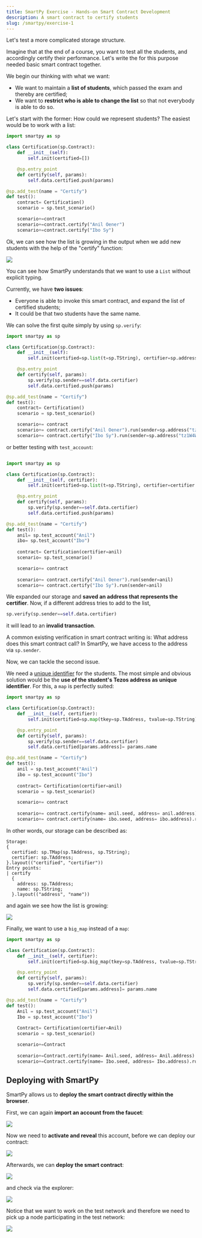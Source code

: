 ```yaml
---
title: SmartPy Exercise - Hands-on Smart Contract Development
description: A smart contract to certify students
slug: /smartpy/exercise-1
---
```


Let's test a more complicated storage structure.

Imagine that at the end of a course, you want to test all the students, and accordingly certify their performance. Let's write the for this purpose needed basic smart contract together.

We begin our thinking with what we want:

- We want to maintain a **list of students**, which passed the exam and thereby are certified;
- We want to **restrict who is able to change the list** so that not everybody is able to do so.

Let's start with the former: How could we represent students? The easiest would be to work with a list:

```python
import smartpy as sp

class Certification(sp.Contract):
    def __init__(self):
        self.init(certified=[])

    @sp.entry_point
    def certify(self, params):
        self.data.certified.push(params)

@sp.add_test(name = "Certify")
def test():
    contract= Certification()
    scenario = sp.test_scenario()

    scenario+=contract
    scenario+=contract.certify("Anil Oener")
    scenario+=contract.certify("Ibo Sy")
```

Ok, we can see how the list is growing in the output when we add new students with the help of the "certify" function:

![](images/test1.png)

You can see how SmartPy understands that we want to use a `List` without explicit typing.

Currently, we have **two issues**:

- Everyone is able to invoke this smart contract, and expand the list of certified students;
- It could be that two students have the same name.

We can solve the first quite simply by using `sp.verify`:

```python
import smartpy as sp

class Certification(sp.Contract):
    def __init__(self):
        self.init(certified=sp.list(t=sp.TString), certifier=sp.address("tz1W4W2yFAHz7iGyQvFys4K7Df9mZL6cSKCp"))

    @sp.entry_point
    def certify(self, params):
        sp.verify(sp.sender==self.data.certifier)
        self.data.certified.push(params)

@sp.add_test(name = "Certify")
def test():
    contract= Certification()
    scenario = sp.test_scenario()

    scenario+= contract
    scenario+= contract.certify("Anil Oener").run(sender=sp.address("tz1W4W2yFAHz7iGyQvFys4K7Df9mZL6cSKCp"))
    scenario+= contract.certify("Ibo Sy").run(sender=sp.address("tz1W4W2yFAHz7iGyQvFys4K7Df9mZL6cSKCp"))
```

or better testing with `test_account`:

```python

import smartpy as sp

class Certification(sp.Contract):
    def __init__(self, certifier):
        self.init(certified=sp.list(t=sp.TString), certifier=certifier.address)

    @sp.entry_point
    def certify(self, params):
        sp.verify(sp.sender==self.data.certifier)
        self.data.certified.push(params)

@sp.add_test(name = "Certify")
def test():
    anil= sp.test_account("Anil")
    ibo= sp.test_account("Ibo")
    
    contract= Certification(certifier=anil)
    scenario= sp.test_scenario()

    scenario+= contract
    
    scenario+= contract.certify("Anil Oener").run(sender=anil)
    scenario+= contract.certify("Ibo Sy").run(sender=anil)
```

We expanded our storage and **saved an address that represents the certifier**. Now, if a different address tries to add to the list,

```python
sp.verify(sp.sender==self.data.certifier)
```

it will lead to an **invalid transaction**.

A common existing verification in smart contract writing is: What address does this smart contract call? In SmartPy, we have access to the address via `sp.sender`.

Now, we can tackle the second issue.

We need a [unique identifier](https://en.wikipedia.org/wiki/Unique_identifier) for the students. The most simple and obvious solution would be the **use of the student's Tezos address as unique identifier**. For this, a `map` is perfectly suited:

```python
import smartpy as sp

class Certification(sp.Contract):
    def __init__(self, certifier):
        self.init(certified=sp.map(tkey=sp.TAddress, tvalue=sp.TString), certifier=certifier.address)

    @sp.entry_point
    def certify(self, params):
        sp.verify(sp.sender==self.data.certifier)
        self.data.certified[params.address]= params.name

@sp.add_test(name = "Certify")
def test():
    anil = sp.test_account("Anil")
    ibo = sp.test_account("Ibo")
    
    contract= Certification(certifier=anil)
    scenario = sp.test_scenario()

    scenario+= contract
    
    scenario+= contract.certify(name= anil.seed, address= anil.address).run(sender=anil)
    scenario+= contract.certify(name= ibo.seed, address= ibo.address).run(sender=anil)
```

In other words, our storage can be described as:

```
Storage:
{
  certified: sp.TMap(sp.TAddress, sp.TString);
  certifier: sp.TAddress;
}.layout(("certified", "certifier"))
Entry points:
| certify
  {
    address: sp.TAddress;
    name: sp.TString;
  }.layout(("address", "name"))
```

and again we see how the list is growing:

![](images/test2.png)

Finally, we want to use a `big_map` instead of a `map`:

```python
import smartpy as sp

class Certification(sp.Contract):
    def __init__(self, certifier):
        self.init(certified=sp.big_map(tkey=sp.TAddress, tvalue=sp.TString), certifier=certifier.address)

    @sp.entry_point
    def certify(self, params):
        sp.verify(sp.sender==self.data.certifier)
        self.data.certified[params.address]= params.name

@sp.add_test(name = "Certify")
def test():
    Anil = sp.test_account("Anil")
    Ibo = sp.test_account("Ibo")
    
    Contract= Certification(certifier=Anil)
    scenario = sp.test_scenario()

    scenario+=Contract
    
    scenario+=Contract.certify(name= Anil.seed, address= Anil.address).run(sender=Anil)
    scenario+=Contract.certify(name= Ibo.seed, address= Ibo.address).run(sender=Anil)
```

## Deploying with SmartPy

SmartPy allows us to **deploy the smart contract directly within the browser**.

First, we can again **import an account from the faucet**:

![](images/faucet.png)

Now we need to **activate and reveal** this account, before we can deploy our contract:

![](images/activate.png)

Afterwards, we can **deploy the smart contract**:

![](images/origination_result.png)

and check via the explorer:

![](images/explorer.png)

Notice that we want to work on the test network and therefore we need to pick up a node participating in the test network:

![](images/node_select.png)
